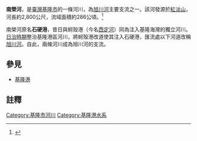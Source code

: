 <!--{{unreferenced|time=2013-09-15T04:15:56+00:00}}-->{{refimprove|time=2015-06-08}}
{{Otheruse
|subject=基隆市的一條河川
|other=當地與該河川舊名相同的地名
|石硬港
}}
'''南榮河'''，是[[臺灣|臺灣]][[基隆市|基隆市]]的一條河川，為[[旭川河|旭川河]]主要支流之一。該河發源於[[紅淡山|紅淡山]]，河長約2,800公尺，流域面積約286公頃。<ref>{{Cite web |url=http://epr.epa.gov.tw/Upload/openFull/099/0990028463/epb-EPBC0-0990028463-06-01.pdf |title=《基隆市西定河及南榮河設置現地處理水質改善工程之可行性評估暨規劃計畫》 |accessdate=2016-08-06 |archive-date=2016-08-22 |archive-url=https://web.archive.org/web/20160822020245/http://epr.epa.gov.tw/Upload/openFull/099/0990028463/epb-EPBC0-0990028463-06-01.pdf |dead-url=no }}</ref>

南榮河原名'''石硬港'''，昔日與蚵殼港（今名[[西定河|西定河]]）同為注入基隆海灣的獨立河川。[[臺灣日治時期|日治時期]]整治基隆港區河川，將蚵殼港改道使其注入石硬港，匯流處以下河道改稱[[旭川河|旭川河]]。自此，兩條河川成為旭川河的支流。

==參見==
*[[基隆港|基隆港]]

== 註釋 ==
{{reflist}}

[[Category:基隆市河川|Category:基隆市河川]]
[[Category:基隆港水系|Category:基隆港水系]]